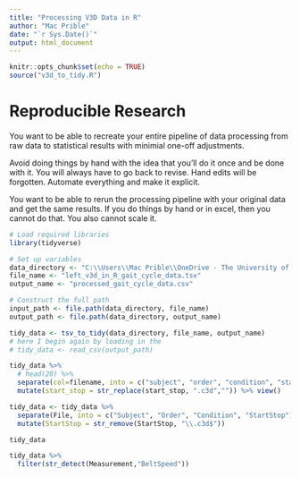 ```yaml
---
title: "Processing V3D Data in R"
author: "Mac Prible"
date: "`r Sys.Date()`"
output: html_document
---
```


```r
knitr::opts_chunk$set(echo = TRUE)
source("v3d_to_tidy.R")
```

# Reproducible Research


You want to be able to recreate your entire pipeline of data processing from raw data to statistical results with minimial one-off adjustments.

Avoid doing things by hand with the idea that you'll do it once and be done with it. 
You will always have to go back to revise.
Hand edits will be forgotten.
Automate everything and make it explicit.

You want to be able to rerun the processing pipeline with your original data and get the same results.
If you do things by hand or in excel, then you cannot do that.
You also cannot scale it. 

```r
# Load required libraries
library(tidyverse)

# Set up variables
data_directory <- "C:\\Users\\Mac Prible\\OneDrive - The University of Texas at Austin\\research\\PDSV\\data\\PDVS_2024\\v3d"
file_name <- "left_v3d_in_R_gait_cycle_data.tsv"
output_name <- "processed_gait_cycle_data.csv"

# Construct the full path
input_path <- file.path(data_directory, file_name)
output_path <- file.path(data_directory, output_name)

tidy_data <- tsv_to_tidy(data_directory, file_name, output_name)
# here I begin again by loading in the 
# tidy_data <- read_csv(output_path)
```

```r

tidy_data %>% 
  # head(20) %>% 
  separate(col=filename, into = c("subject", "order", "condition", "start_stop"), sep = "_") %>%
  mutate(start_stop = str_replace(start_stop, ".c3d","")) %>% view()

```

```r

tidy_data <- tidy_data %>% 
  separate(File, into = c("Subject", "Order", "Condition", "StartStop"), sep = "_", remove = FALSE) %>%
  mutate(StartStop = str_remove(StartStop, "\\.c3d$")) 

tidy_data

```


```r

tidy_data %>% 
  filter(str_detect(Measurement,"BeltSpeed"))

```



```r



```